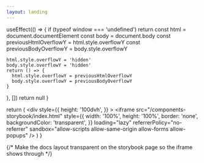 ```yaml
---
layout: landing
---
```



  useEffect(() => {
    if (typeof window === 'undefined') return
    const html = document.documentElement
    const body = document.body
    const previousHtmlOverflowY = html.style.overflowY
    const previousBodyOverflowY = body.style.overflowY

    html.style.overflowY = 'hidden'
    body.style.overflowY = 'hidden'
    return () => {
      html.style.overflowY = previousHtmlOverflowY
      body.style.overflowY = previousBodyOverflowY
    }
  }, [])
  return null
}

  return (
    <div
      style={{
        height: '100dvh',
      }}
    >
      <iframe
        src="/components-storybook/index.html"
        style={{
          width: '100%',
          height: '100%',
          border: 'none',
          backgroundColor: 'transparent',
        }}
        loading="lazy"
        referrerPolicy="no-referrer"
        sandbox="allow-scripts allow-same-origin allow-forms allow-popups"
      />
    </div>
  )
}

<StorybookIframe />
<DisableDesktopScroll />

{/* Make the docs layout transparent on the storybook page so the iframe shows through */}
<style>{`
  .vocs_Content,
  .vocs_DocsLayout_content {
    background: transparent !important;
  }

  .vocs_DocsLayout_content {
    width: 100vw !important;
    max-width: none !important;
    margin-left: 0 !important;
    margin-right: 0 !important;
    padding-left: 20px !important;
    padding-right: 20px !important;
  }

  .vocs_Content {
    width: 100% !important;
    max-width: none !important;
    margin: 0 !important;
    padding: 0 !important;
  }
`}</style>



